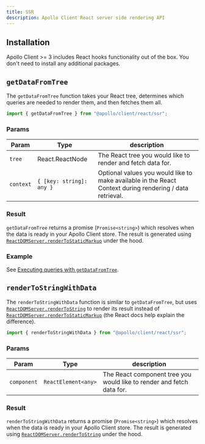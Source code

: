 ```yaml
---
title: SSR
description: Apollo Client React server side rendering API
---
```


## Installation

Apollo Client >= 3 includes React hooks functionality out of the box. You don't need to install any additional packages.

## `getDataFromTree`

The `getDataFromTree` function takes your React tree, determines which queries are needed to render them, and then fetches them all.

```js
import { getDataFromTree } from "@apollo/client/react/ssr";
```

### Params

| Param | Type | description |
| - | - | - |
| `tree` | React.ReactNode | The React tree you would like to render and fetch data for. |
| `context` | `{ [key: string]: any }` | Optional values you would like to make available in the React Context during rendering / data retrieval. |

### Result

`getDataFromTree` returns a promise (`Promise<string>`) which resolves when the data is ready in your Apollo Client store. The result is generated using [`ReactDOMServer.renderToStaticMarkup`](https://react.dev/reference/react-dom/server/renderToStaticMarkup) under the hood.

### Example

See [Executing queries with `getDataFromTree`](../../performance/server-side-rendering/#executing-queries-with-getdatafromtree).

## `renderToStringWithData`

The `renderToStringWithData` function is similar to `getDataFromTree`, but uses [`ReactDOMServer.renderToString`](https://react.dev/reference/react-dom/server/renderToString) to render its result instead of [`ReactDOMServer.renderToStaticMarkup`](https://react.dev/reference/react-dom/server/renderToStaticMarkup) (the React docs help explain the difference).

```js
import { renderToStringWithData } from "@apollo/client/react/ssr";
```

### Params

| Param | Type | description |
| - | - | - |
| `component` | `ReactElement<any>` | The React component tree you would like to render and fetch data for. |

### Result

`renderToStringWithData` returns a promise (`Promise<string>`) which resolves when the data is ready in your Apollo Client store. The result is generated using [`ReactDOMServer.renderToString`](https://react.dev/reference/react-dom/server/renderToString) under the hood.
